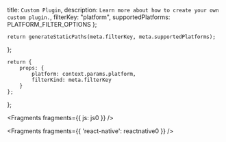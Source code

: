   title: `Custom Plugin`,
  description: `Learn more about how to create your own custom plugin.`,
  filterKey: "platform",
  supportedPlatforms: PLATFORM_FILTER_OPTIONS
};
      


    return generateStaticPaths(meta.filterKey, meta.supportedPlatforms);
};

    return {
        props: {
            platform: context.params.platform,
            filterKind: meta.filterKey
        }
    };
};


<Fragments fragments={{ js: js0 }} />


<Fragments fragments={{ 'react-native': reactnative0 }} />
